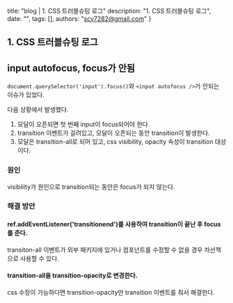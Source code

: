   title: "blog | 1. CSS 트러블슈팅 로그"
  description: "1. CSS 트러블슈팅 로그",
  date: "",
  tags: [],
  authors: "scv7282@gmail.com"
}

## 1. CSS 트러블슈팅 로그

## input autofocus, focus가 안됨

`document.querySelector('input').focus()`와 `<input autofocus />`가 안되는 이슈가 있었다.

다음 상황에서 발생했다.

1. 모달이 오픈되면 첫 번째 input이 focus되어야 한다.
2. transition 이벤트가 걸려있고, 모달이 오픈되는 동안 transition이 발생한다.
3. 모달은 transition-all로 되어 있고, css visibility, opacity 속성이 transition 대상이다.

### 원인

visibliity가 원인으로 transition되는 동안은 focus가 되지 않는다.

### 해결 방안

#### ref.addEventListener('transitionend')를 사용하여 transition이 끝난 후 focus를 준다.

transiton-all 이벤트가 외부 패키지에 있거나 컴포넌트를 수정할 수 없을 경우 차선책으로 사용할 수 있다.

#### transition-all을 transition-opacity로 변경한다.

css 수정이 가능하다면 transition-opacity만 transition 이벤트를 줘서 해결한다.
